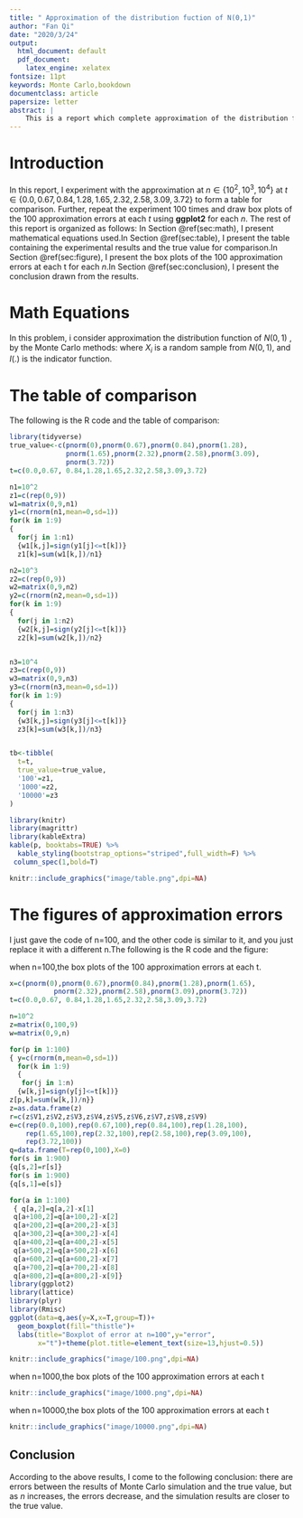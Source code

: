 ```yaml
---
title: " Approximation of the distribution fuction of N(0,1)"
author: "Fan Qi"
date: "2020/3/24"
output:
  html_document: default
  pdf_document: 
    latex_engine: xelatex
fontsize: 11pt
keywords: Monte Carlo,bookdown
documentclass: article
papersize: letter  
abstract: |
    This is a report which complete approximation of the distribution fuction of N(0,1) by the Monte Carlo methods. In this report, I use table and figures to show the results.
---
```


# Introduction {#sec:intro} 

In this report, I experiment with the approximation at $n \in \{10^2, 10^3, 10^4\}$ at $t \in \{0.0, 0.67, 0.84, 1.28, 1.65, 2.32, 2.58, 3.09, 3.72\}$ to form a table for comparison. Further, repeat the experiment 100 times and draw box plots of the 100 approximation errors at each $t$ using **ggplot2** for each $n$.
The rest of this report is organized as follows: In Section \@ref(sec:math), I present mathematical equations used.In Section \@ref(sec:table), I present the table containing the experimental results and the true value for comparison.In Section \@ref(sec:figure), I present the box plots of the 100 approximation errors at each t for each $n$.In Section \@ref(sec:conclusion), I present the conclusion drawn from the results.

# Math Equations {#sec:math}
 
In this problem, i consider approximation the distribution
function of  $N(0,1)$ , 
\begin{align}
    \Phi(t) = \int_{-\infty}^t\frac{1}{\sqrt{{2\pi}}}e^
     {(-y^2)/2} \,{\rm d}y,
\end{align}
by the Monte Carlo methods:
\begin{align}
    \hat{\Phi}(t) = \frac{1}{n}\sum_{i=1}^n I(X_i \leq t),
\end{align}
where $X_i$ is a random sample from $N(0,1)$, and $I(.)$ is 
the indicator function.

# The table of comparison {#sec:table}

The following is the R code and the table of comparison:

```r
library(tidyverse)
true_value<-c(pnorm(0),pnorm(0.67),pnorm(0.84),pnorm(1.28),
              pnorm(1.65),pnorm(2.32),pnorm(2.58),pnorm(3.09),
              pnorm(3.72))
t=c(0.0,0.67, 0.84,1.28,1.65,2.32,2.58,3.09,3.72)

n1=10^2
z1=c(rep(0,9))
w1=matrix(0,9,n1)
y1=c(rnorm(n1,mean=0,sd=1))
for(k in 1:9)
{
  for(j in 1:n1)
  {w1[k,j]=sign(y1[j]<=t[k])}
  z1[k]=sum(w1[k,])/n1}

n2=10^3
z2=c(rep(0,9))
w2=matrix(0,9,n2)
y2=c(rnorm(n2,mean=0,sd=1))
for(k in 1:9)
{
  for(j in 1:n2)
  {w2[k,j]=sign(y2[j]<=t[k])}
  z2[k]=sum(w2[k,])/n2}


n3=10^4
z3=c(rep(0,9))
w3=matrix(0,9,n3)
y3=c(rnorm(n3,mean=0,sd=1))
for(k in 1:9)
{
  for(j in 1:n3)
  {w3[k,j]=sign(y3[j]<=t[k])}
  z3[k]=sum(w3[k,])/n3}


tb<-tibble(
  t=t,
  true_value=true_value,
  '100'=z1,
  '1000'=z2,
  '10000'=z3
)

library(knitr)
library(magrittr)
library(kableExtra)
kable(p, booktabs=TRUE) %>%
  kable_styling(bootstrap_options="striped",full_width=F) %>% 
 column_spec(1,bold=T)
```

```r
knitr::include_graphics("image/table.png",dpi=NA)
```

# The figures of approximation errors {#sec:figure} 

I just gave the code of n=100, and the other code is similar to it, and you just replace it with a different n.The following is the R code and the figure:

when n=100,the box plots of the 100 approximation errors at each t.
```r
x=c(pnorm(0),pnorm(0.67),pnorm(0.84),pnorm(1.28),pnorm(1.65),
           pnorm(2.32),pnorm(2.58),pnorm(3.09),pnorm(3.72))
t=c(0.0,0.67, 0.84,1.28,1.65,2.32,2.58,3.09,3.72)

n=10^2
z=matrix(0,100,9)
w=matrix(0,9,n)

for(p in 1:100)
{ y=c(rnorm(n,mean=0,sd=1))
  for(k in 1:9)
  {
   for(j in 1:n)
  {w[k,j]=sign(y[j]<=t[k])}
z[p,k]=sum(w[k,])/n}}
z=as.data.frame(z)
r=c(z$V1,z$V2,z$V3,z$V4,z$V5,z$V6,z$V7,z$V8,z$V9)
e=c(rep(0.0,100),rep(0.67,100),rep(0.84,100),rep(1.28,100),
    rep(1.65,100),rep(2.32,100),rep(2.58,100),rep(3.09,100),
    rep(3.72,100))
q=data.frame(T=rep(0,100),X=0)
for(s in 1:900)
{q[s,2]=r[s]}
for(s in 1:900)
{q[s,1]=e[s]}

for(a in 1:100)
 { q[a,2]=q[a,2]-x[1]
 q[a+100,2]=q[a+100,2]-x[2]
 q[a+200,2]=q[a+200,2]-x[3]
 q[a+300,2]=q[a+300,2]-x[4]
 q[a+400,2]=q[a+400,2]-x[5]
 q[a+500,2]=q[a+500,2]-x[6]
 q[a+600,2]=q[a+600,2]-x[7]
 q[a+700,2]=q[a+700,2]-x[8]
 q[a+800,2]=q[a+800,2]-x[9]}
library(ggplot2)
library(lattice)
library(plyr)
library(Rmisc)
ggplot(data=q,aes(y=X,x=T,group=T))+
  geom_boxplot(fill="thistle")+
  labs(title="Boxplot of error at n=100",y="error",
       x="t")+theme(plot.title=element_text(size=13,hjust=0.5))
```

```r
knitr::include_graphics("image/100.png",dpi=NA)
```

when n=1000,the box plots of the 100 approximation errors at each t

```r
knitr::include_graphics("image/1000.png",dpi=NA)
```

when n=10000,the box plots of the 100 approximation errors at each t

```r
knitr::include_graphics("image/10000.png",dpi=NA)
```

## Conclusion {#sec:conclusion}

According to the above results, I come to the following conclusion: 
there are errors between the results of Monte Carlo simulation and the true value, but as $n$ increases, the errors decrease, and the simulation results are closer to the true value.

